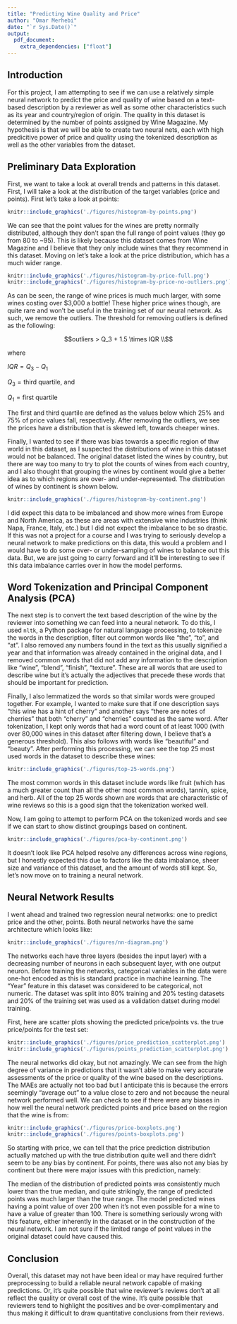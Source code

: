 ---
title: "Predicting Wine Quality and Price"
author: "Omar Merhebi"
date: "`r Sys.Date()`"
output:
  pdf_document:
    extra_dependencies: ["float"]
---

## Introduction
For this project, I am attempting to see if we can use a relatively simple neural network to predict the price and quality of wine based on a text-based description by a reviewer as well as some other characteristics such as its year and country/region of origin. The quality in this dataset is determined by the number of points assigned by Wine Magazine. My hypothesis is that we will be able to create two neural nets, each with high predicitive power of price and quality using the tokenized description as well as the other variables from the dataset. 

## Preliminary Data Exploration
First, we want to take a look at overall trends and patterns in this dataset. First, I will take a look at the distribution of the target variables (price and points). First let's take a look at points:

```{r, fig.pos="H", out.width="60%", echo=FALSE, fig.align="center", fig.cap='Barplot of wine counts by continent.'}
knitr::include_graphics('./figures/histogram-by-points.png')
```

We can see that the point values for the wines are pretty normally distributed, although they don't span the full range of point values (they go from 80 to ~95). This is likely because this dataset comes from Wine Magazine and I believe that they only include wines that they recommend in this dataset. Moving on let's take a look at the price distribution, which has a much wider range.

```{r, fig.show='hold', out.width='50%', echo=FALSE, fig.cap='Histograms of wine prices with outliers included (left) and with outliers removed (right).', fig.pos="H"}
knitr::include_graphics('./figures/histogram-by-price-full.png')
knitr::include_graphics('./figures/histogram-by-price-no-outliers.png')
```

As can be seen, the range of wine prices is much much larger, with some wines costing over $3,000 a bottle! These higher price wines though, are quite rare and won't be useful in the training set of our neural network. As such, we remove the outliers. The threshold for removing outliers is defined as the following:


$$outliers > Q_3 + 1.5 \times IQR \\$$

where

$IQR = Q_3 - Q_1$

$Q_3 = \text{third quartile}$, and

$Q_1 = \text{first quartile}$

$\text{ }$

The first and third quartile are defined as the values below which 25% and 75% of price values fall, respectively. After removing the outliers, we see the prices have a distribution that is skewed left, towards cheaper wines. 


Finally, I wanted to see if there was bias towards a specific region of thw world in this dataset, as I suspected the distributions of wine in this dataset would not be balanced. The original dataset listed the wines by country, but there are way too many to try to plot the counts of wines from each country, and I also thought that grouping the wines by continent would give a better idea as to which regions are over- and under-represented. The distribution of wines by continent is shown below.

```{r, fig.pos="H", fig.align="center", out.width="50%", echo=FALSE, fig.cap='Barplot of wine counts by continent.'}
knitr::include_graphics('./figures/histogram-by-continent.png')
```

I did expect this data to be imbalanced and show more wines from Europe and North America, as these are areas with extensive wine industries (think Napa, France, Italy, etc.) but I did not expect the imbalance to be so drastic. If this was not a project for a course and I was trying to seriously develop a neural network to make predictions on this data, this would a problem and I would have to do some over- or under-sampling of wines to balance out this data. But, we are just going to carry forward and it'll be interesting to see if this data imbalance carries over in how the model performs. 

## Word Tokenization and Principal Component Analysis (PCA)

The next step is to convert the text based description of the wine by the reviewer into something we can feed into a neural network. To do this, I used `nltk`, a Python package for natural language processing, to tokenize the words in the description, filter out common words like "the", "to", and "at". I also removed any numbers found in the text as this usually signified a year and that information was already contained in the original data, and I removed common words that did not add any information to the description like "wine", "blend", "finish", "texture". These are all words that are used to describe wine but it's actually the adjectives that precede these words that should be important for prediction. 

Finally, I also lemmatized the words so that similar words were grouped together. For example, I wanted to make sure that if one description says "this wine has a hint of cherry" and another says "there are notes of cherries" that both "cherry" and "cherries" counted as the same word. After tokenization, I kept only words that had a word count of at least 1000 (with over 80,000 wines in this dataset after filtering down, I believe that's a generous threshold). This also follows with words like "beautiful" and "beauty". After performing this processing, we can see the top 25 most used words in the dataset to describe these wines:

```{r, fig.pos="H", fig.align="center", out.width="70%", echo=FALSE, fig.cap='Most common words in the dataset.'}
knitr::include_graphics('./figures/top-25-words.png')
```

The most common words in this dataset include words like fruit (which has a much greater count than all the other most common words), tannin, spice, and herb. All of the top 25 words shown are words that are characteristic of wine reviews so this is a good sign that the tokenization worked well.

Now, I am going to attempt to perform PCA on the tokenized words and see if we can start to show distinct groupings based on continent.

```{r, fig.pos="H", fig.align="center", out.width="70%", echo=FALSE, fig.cap='PCA of tokenized data, colored by continent.'}
knitr::include_graphics('./figures/pca-by-continent.png')
```

It doesn't look like PCA helped resolve any differences across wine regions, but I honestly expected this due to factors like the data imbalance, sheer size and variance of this dataset, and the amount of words still kept. So, let's now move on to training a neural network. 

## Neural Network Results
I went ahead and trained two regression neural networks: one to predict price and the other, points. Both neural networks have the same architecture which looks like:

```{r, fig.pos="H", fig.align="center", out.width="30%", echo=FALSE, fig.cap='Neural Network Architecture'}
knitr::include_graphics('./figures/nn-diagram.png')
```

The networks each have three layers (besides the input layer) with a decreasing number of neurons in each subsequent layer, with one output neuron. Before training the networks, categorical variables in the data were one-hot encoded as this is standard practice in machine learning. The "Year" feature in this dataset was considered to be categorical, not numeric. The dataset was split into 80% training and 20% testing datasets and 20% of the training set was used as a validation datset during model training. 

First, here are scatter plots showing the predicted price/points vs. the true price/points for the test set:

```{r, fig.show='hold', fig.pos="H", out.width="50%", echo=FALSE, fig.cap='Scatterplot of predicted vs true price (left) and points (right) on the test set. The identity line signifies perfect predictions and is plotted in red. The mean absolute error (MAE) of each is shown at the top right.'}
knitr::include_graphics('./figures/price_prediction_scatterplot.png')
knitr::include_graphics('./figures/points_prediction_scatterplot.png')
```

The neural networks did okay, but not amazingly. We can see from the high degree of variance in predictions that it wasn't able to make very accurate assessments of the price or quality of the wine based on the descriptions. The MAEs are actually not too bad but I anticipate this is because the errors seemingly "average out" to a value close to zero and not because the neural network performed well. We can check to see if there were any biases in how well the neural network predicted points and price based on the region that the wine is from:

```{r, fig.show='hold', fig.pos="H", out.width="50%", echo=FALSE, fig.cap='Boxplots showing the distribution of predicted vs true price (left) and points (right) on the test set broken down by continent of origin of the wine.'}
knitr::include_graphics('./figures/price-boxplots.png')
knitr::include_graphics('./figures/points-boxplots.png')
```

So starting with price, we can tell that the price prediction distribution actually matched up with the true distribution quite well and there didn't seem to be any bias by continent. For points, there was also not any bias by continent but there were major issues with this prediction, namely:

The median of the distribution of predicted points was consistently much lower than the true median, and quite strikingly, the range of predicted points was much larger than the true range. The model predicted wines having a point value of over 200 when it's not even possible for a wine to have a value of greater than 100. There is something seriously wrong with this feature, either inherently in the dataset or in the construction of the neural network. I am not sure if the limited range of point values in the original dataset could have caused this. 

## Conclusion

Overall, this dataset may not have been ideal or may have required further preprocessing to build a reliable neural network capable of making predictions. Or, it's quite possible that wine reviewer's reviews don't at all reflect the quality or overall cost of the wine. It's quite possible that reviewers tend to highlight the positives and be over-complimentary and thus making it difficult to draw quantitative conclusions from their reviews. 